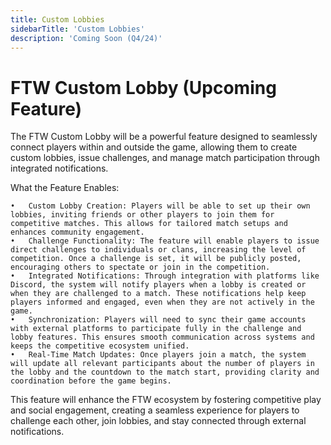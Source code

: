 ```yaml
---
title: Custom Lobbies
sidebarTitle: 'Custom Lobbies'
description: 'Coming Soon (Q4/24)'
---
```


# FTW Custom Lobby (Upcoming Feature)

The FTW Custom Lobby will be a powerful feature designed to seamlessly connect players within and outside the game, allowing them to create custom lobbies, issue challenges, and manage match participation through integrated notifications.

What the Feature Enables:

	•	Custom Lobby Creation: Players will be able to set up their own lobbies, inviting friends or other players to join them for competitive matches. This allows for tailored match setups and enhances community engagement.
	•	Challenge Functionality: The feature will enable players to issue direct challenges to individuals or clans, increasing the level of competition. Once a challenge is set, it will be publicly posted, encouraging others to spectate or join in the competition.
	•	Integrated Notifications: Through integration with platforms like Discord, the system will notify players when a lobby is created or when they are challenged to a match. These notifications help keep players informed and engaged, even when they are not actively in the game.
	•	Synchronization: Players will need to sync their game accounts with external platforms to participate fully in the challenge and lobby features. This ensures smooth communication across systems and keeps the competitive ecosystem unified.
	•	Real-Time Match Updates: Once players join a match, the system will update all relevant participants about the number of players in the lobby and the countdown to the match start, providing clarity and coordination before the game begins.

This feature will enhance the FTW ecosystem by fostering competitive play and social engagement, creating a seamless experience for players to challenge each other, join lobbies, and stay connected through external notifications.